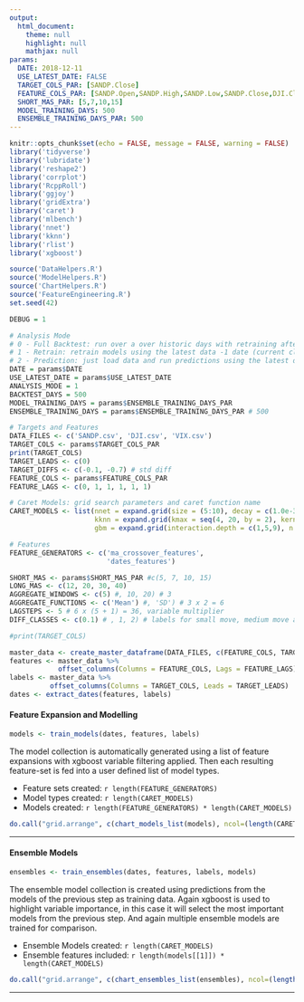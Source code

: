 ---
output: 
  html_document:
    theme: null
    highlight: null
    mathjax: null
params: 
  DATE: 2018-12-11
  USE_LATEST_DATE: FALSE
  TARGET_COLS_PAR: [SANDP.Close]
  FEATURE_COLS_PAR: [SANDP.Open,SANDP.High,SANDP.Low,SANDP.Close,DJI.Close,VIX.Close]
  SHORT_MAS_PAR: [5,7,10,15]
  MODEL_TRAINING_DAYS: 500
  ENSEMBLE_TRAINING_DAYS_PAR: 500
---

```{r setup_analyisis, include=FALSE, results="hide"}
knitr::opts_chunk$set(echo = FALSE, message = FALSE, warning = FALSE)
library('tidyverse')
library('lubridate')
library('reshape2')
library('corrplot')
library('RcppRoll')
library('ggjoy')
library('gridExtra')
library('caret')
library('mlbench')
library('nnet')
library('kknn')
library('rlist')
library('xgboost')

source('DataHelpers.R')
source('ModelHelpers.R')
source('ChartHelpers.R')
source('FeatureEngineering.R')
set.seed(42)
```

```{r Global Variables, include=FALSE, results='hide'}
DEBUG = 1

# Analysis Mode
# 0 - Full Backtest: run over a over historic days with retraining after every day
# 1 - Retrain: retrain models using the latest data -1 date (current close, max and min will be incorrect)
# 2 - Prediction: just load data and run predictions using the latest data
DATE = params$DATE
USE_LATEST_DATE = params$USE_LATEST_DATE
ANALYSIS_MODE = 1
BACKTEST_DAYS = 500
MODEL_TRAINING_DAYS = params$ENSEMBLE_TRAINING_DAYS_PAR
ENSEMBLE_TRAINING_DAYS = params$ENSEMBLE_TRAINING_DAYS_PAR # 500

# Targets and Features
DATA_FILES <- c('SANDP.csv', 'DJI.csv', 'VIX.csv')
TARGET_COLS <- params$TARGET_COLS_PAR 
print(TARGET_COLS)
TARGET_LEADS <- c(0) 
TARGET_DIFFS <- c(-0.1, -0.7) # std diff
FEATURE_COLS <- params$FEATURE_COLS_PAR
FEATURE_LAGS <- c(0, 1, 1, 1, 1, 1) 

# Caret Models: grid search parameters and caret function name
CARET_MODELS <- list(nnet = expand.grid(size = (5:10), decay = c(1.0e-3, 1.0e-2, 1.0e-1)),
                     kknn = expand.grid(kmax = seq(4, 20, by = 2), kernel = c('rectangular', 'gaussian', 'optimal'), distance = 2),
                     gbm = expand.grid(interaction.depth = c(1,5,9), n.trees = (1:30)*50, shrinkage = 0.1, n.minobsinnode=20))

# Features
FEATURE_GENERATORS <- c('ma_crossover_features', 
                        'dates_features')

SHORT_MAS <- params$SHORT_MAS_PAR #c(5, 7, 10, 15)
LONG_MAS <- c(12, 20, 30, 40)
AGGREGATE_WINDOWS <- c(5) #, 10, 20) # 3
AGGREGATE_FUNCTIONS <- c('Mean') #, 'SD') # 3 x 2 = 6
LAGSTEPS <- 5 # 6 x (5 + 1) = 36, variable multiplier
DIFF_CLASSES <- c(0.1) # , 1, 2) # labels for small move, medium move and large move

#print(TARGET_COLS)
```

```{r Data Loading_analysis, results = "hide"}
master_data <- create_master_dataframe(DATA_FILES, c(FEATURE_COLS, TARGET_COLS))
features <- master_data %>% 
            offset_columns(Columns = FEATURE_COLS, Lags = FEATURE_LAGS)
labels <- master_data %>% 
          offset_columns(Columns = TARGET_COLS, Leads = TARGET_LEADS)
dates <- extract_dates(features, labels)
```

#### Feature Expansion and Modelling
```{r train or load models}
models <- train_models(dates, features, labels)
```

The model collection is automatically generated using a list of feature expansions with xgboost variable filtering applied. Then each resulting feature-set is fed into a user defined list of model types.

* Feature sets created:  `r length(FEATURE_GENERATORS)`
* Model types created: `r length(CARET_MODELS)`
* Models created: `r length(FEATURE_GENERATORS) * length(CARET_MODELS)`

``` {r Grid Search Cross Validataion Model Charts, fig.width = 20}
do.call("grid.arrange", c(chart_models_list(models), ncol=(length(CARET_MODELS)+1)))
``` 

----

#### Ensemble Models
```{r train or load ensembles, fig.width = 12, fig.height = 4}
ensembles <- train_ensembles(dates, features, labels, models)
```

The ensemble model collection is created using predictions from the models of the previous step as training data. Again xgboost is used to highlight variable importance, in this case it will select the most important models from the previous step. And again multiple ensemble models are trained for comparison.

* Ensemble Models created: `r length(CARET_MODELS)`
* Ensemble features included: `r length(models[[1]]) * length(CARET_MODELS)`

``` {r Grid Search Cross Validataion Ensemble Charts, fig.width = 20}
do.call("grid.arrange", c(chart_ensembles_list(ensembles), ncol=(length(CARET_MODELS)+1)))
``` 
----